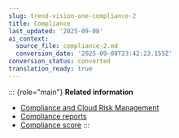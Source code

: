 ```yaml
---
slug: trend-vision-one-compliance-2
title: Compliance
last_updated: '2025-09-08'
ai_context:
  source_file: compliance-2.md
  conversion_date: '2025-09-08T23:42:23.155Z'
conversion_status: converted
translation_ready: true
---
```


::: {role="main"}
**Related information**

- [Compliance and Cloud Risk Management](compliance-in-cloud-posture-2.mdx)
- [Compliance reports](compliance-reports-2.mdx)
- [Compliance score](compliance-score-2.mdx)
:::
